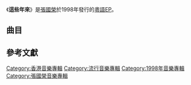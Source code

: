 {{unreferenced|time=2011-08-18T06:42:07+00:00}}
{{Album infobox | <!-- See Wikipedia:WikiProject_Albums -->
|  Name        = 這些年來
|  Type        = [[EP|EP]]
|  Artist      = [[張國榮|張國榮]]
|  Cover       = S1400428.jpg
|  Background  = 
|  Released    = 1998年2月14日
|  Recorded    = 
| Producer     = [[劉志宏|劉志宏]]、劉思銘
|  Genre       = [[粵語流行音樂|粵語流行音樂]]
|  Label       = [[滾石唱片|滾石唱片]]
| Language     = [[粵語|粵語]]
|  Last album  = [[紅_(張國榮專輯)|紅]]<br/>（1996）
|  This album  = '''這些年來'''<br/>（1998）
|  Next album  = [[Printemps|Printemps]]<br/>（1998）
}}

《'''這些年來'''》是[[張國榮|張國榮]]於1998年發行的[[粵語|粵語]][[EP|EP]]。

==曲目==
{{tracklist
| total_length    = 17:38
| headline = CD
| all_lyrics = [[林夕|林夕]]
| all_arranger = 周國儀、陳愛珍
| all_producer = [[劉志宏|劉志宏]]、劉思銘

| music_credits = yes

| title1         = 這些年來
| music1         = 劉志宏
| length1        = 4:59

| title2         = 上帝
| music2         = 劉志宏
| length2        = 4:05

| title3         = 以後
| music3         = [[張國榮|張國榮]]
| length3        = 4:16

| title4         = 最冷一天
| music4         = [[陳小霞|陳小霞]]
| length4        = 4:17
}}
{{tracklist
| headline = VCD
| title1 = 這些年來
| note1 = music video
}}

==參考文獻==
<div class="references-small">
<references />
</div>

{{張國榮}}

[[Category:香港音樂專輯|Category:香港音樂專輯]]
[[Category:流行音樂專輯|Category:流行音樂專輯]]
[[Category:1998年音樂專輯|Category:1998年音樂專輯]]
[[Category:張國榮音樂專輯|Category:張國榮音樂專輯]]